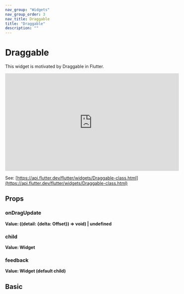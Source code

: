 ```yaml
---
nav_group: "Widgets"
nav_group_order: 3
nav_title: Draggable
title: "Draggable"
description: ""
---
```


# Draggable

This widget is motivated by Draggable in Flutter.

<iframe
  width="560"
  height="315"
  src="https://www.youtube.com/embed/q4x2G_9-Mu0"
  title="YouTube video player"
  frameborder="0"
  allow="accelerometer; autoplay; clipboard-write; encrypted-media; gyroscope; picture-in-picture; web-share"
  allowfullscreen
></iframe>

See: [https://api.flutter.dev/flutter/widgets/Draggable-class.html](https://api.flutter.dev/flutter/widgets/Draggable-class.html)

## Props

### onDragUpdate

**Value: ((detail: \{delta: Offset\}) => void) | undefined**

### child

**Value: Widget**

### feedback

**Value: Widget (default child)**

## Basic
